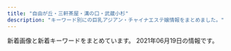 ```yaml
---
title: "自由が丘・三軒茶屋・溝の口・武蔵小杉"
description: "キーワード別にの巨乳アジアン・チャイナエステ嬢情報をまとめました。"
---
```


新着画像と新着キーワードをまとめています。
2021年06月19日の情報です。

<DmmAffiliateIns />
<KeywordTable
  shops={
    [
    {
        "name": "COCO\u30fb\u7652",
        "url": "http://tennshinonamida.xyz/",
        "station": "\u4e8c\u5b50\u7389\u5ddd\u99c5\u897f\u53e3",
        "img_links": [
            "http://tennshinonamida.xyz/uploads/210528/1-21052QP143X6.jpg",
            "http://tennshinonamida.xyz/style/images/s_staff.png",
            "http://tennshinonamida.xyz/style/images/s_news.png",
            "http://tennshinonamida.xyz/style/images/line.png",
            "http://tennshinonamida.xyz/uploads/210528/1-21052QP113R4.jpg",
            "http://tennshinonamida.xyz/style/images/s_ranking.png",
            "http://tennshinonamida.xyz/style/images/no1.png",
            "http://tennshinonamida.xyz/style/images/s_pickup.png",
            "http://tennshinonamida.xyz/style/images/room3.jpg",
            "http://tennshinonamida.xyz/style/images/s_newface.png",
            "http://tennshinonamida.xyz/uploads/210531/1-2105311U2351U.jpg",
            "http://tennshinonamida.xyz/uploads/210528/1-21052QP024496.jpg",
            "http://tennshinonamida.xyz/style/images/room1.jpg",
            "http://tennshinonamida.xyz/uploads/210528/1-21052QP223a5.jpg",
            "http://tennshinonamida.xyz/style/images/no2.png",
            "http://tennshinonamida.xyz/uploads/210531/1-2105311U2252S.jpg",
            "http://tennshinonamida.xyz/uploads/210531/1-2105311U2103W.jpg",
            "http://tennshinonamida.xyz/style/images/room4.jpg",
            "http://tennshinonamida.xyz/style/images/room2.jpg",
            "http://tennshinonamida.xyz/uploads/210528/1-21052QKQ92U.jpg"
        ],
        "keywords": {
            "C": 12,
            "D": 18,
            "85": 18
        }
    },
    {
        "keywords": {},
        "img_links": [
            "http://esthegt.xyz/ymd/girl/12.jpg",
            "http://esthegt.xyz/ymd/images/button-3.png",
            "http://esthegt.xyz/ymd/images/call.png",
            "http://esthegt.xyz/ymd/images/button-5.png",
            "http://esthegt.xyz/ymd/girl/8.jpg",
            "http://esthegt.xyz/ymd/images/button-4.png",
            "http://esthegt.xyz/ymd/girl/10.jpg",
            "http://esthegt.xyz/ymd/images/tt.png",
            "http://esthegt.xyz/ymd/images/button-1.png",
            "http://esthegt.xyz/ymd/images/button-2.png",
            "http://esthegt.xyz/ymd/images/button-6.png",
            "http://esthegt.xyz/ymd/girl/9.jpg",
            "http://esthegt.xyz/ymd/girl/7.jpg",
            "http://esthegt.xyz/ymd/girl/11.jpg"
        ],
        "url": "http://esthegt.xyz/ymd/",
        "station": "\u99d2\u6ca2\u5927\u5b66\u99c5\u99d2\u6ca2\u516c\u5712\u53e3",
        "name": "\u5922\u898b\u5802"
    },
    {
        "keywords": {},
        "name": "\u30de\u30c3\u30b5\u30fc\u30b8\u306e\u66d9",
        "url": "http://www.miyuki.es-relax.info/",
        "station": "\u5927\u5ca1\u5c71\u99c5",
        "img_links": [
            "http://www.miyuki.es-relax.info/gals/yuki1.jpg",
            "http://www.miyuki.es-relax.info/images/sp01.jpg",
            "http://www.miyuki.es-relax.info/images/info4.jpg",
            "http://www.miyuki.es-relax.info/gals/yuri1.jpg",
            "http://www.miyuki.es-relax.info/images/yoyaku.png",
            "http://www.miyuki.es-relax.info/images/info3.jpg",
            "http://www.miyuki.es-relax.info/images/sp02.jpg",
            "http://www.miyuki.es-relax.info/images/kp01.jpg",
            "http://www.miyuki.es-relax.info/images/info1.jpg",
            "http://www.miyuki.es-relax.info/images/info2.jpg",
            "http://www.miyuki.es-relax.info/gals/nana1.jpg",
            "http://www.miyuki.es-relax.info/images/sp03.jpg"
        ]
    },
    {
        "keywords": {
            "\u30bb\u30af\u30b7\u30fc": 1
        },
        "url": "http://www.koibito.mensest.com/",
        "name": "\u767d\u3044\u604b\u4eba",
        "img_links": [
            "http://www.koibito.mensest.com/photo_news/upimg/6597760bf1f2b69cb0_0.jpg",
            "http://www.koibito.mensest.com/files/005.jpg",
            "http://www.koibito.mensest.com/files/002.jpg",
            "http://www.koibito.mensest.com/images/nav-006.png",
            "http://www.koibito.mensest.com/images/nav-001.png",
            "http://www.koibito.mensest.com/photo_news/upimg/3177860b72abf9184e_2.jpg",
            "http://www.koibito.mensest.com/images/top003.png",
            "http://www.koibito.mensest.com/images/top02-left.png",
            "http://www.koibito.mensest.com/images/tel.png",
            "http://www.koibito.mensest.com/photo_news/upimg/3177860b72abf9184e_0.jpg",
            "http://www.koibito.mensest.com/images/nav-004.png",
            "http://www.koibito.mensest.com/images/top01.png",
            "http://www.koibito.mensest.com/photo_news/upimg/3177860b72abf9184e_1.jpg",
            "http://www.koibito.mensest.com/files/003.jpg",
            "http://www.koibito.mensest.com/photo_news/upimg/6597760bf1f2b69cb0_1.jpg",
            "http://www.koibito.mensest.com/photo_news/upimg/6442460c83a191d205_1.jpg",
            "http://www.koibito.mensest.com/images/osusume01.png",
            "http://www.koibito.mensest.com/files/006.jpg",
            "http://www.koibito.mensest.com/files/001.jpg",
            "http://www.koibito.mensest.com/images/nav-003.png",
            "http://www.koibito.mensest.com/images/nav-005.png",
            "http://www.koibito.mensest.com/files/008.jpg",
            "http://www.koibito.mensest.com/files/007.jpg",
            "http://www.koibito.mensest.com/photo_news/upimg/6442460c83a191d205_0.jpg",
            "http://www.koibito.mensest.com/images/nav-002.png"
        ],
        "station": "\u4e09\u8ed2\u8336\u5c4b\u99c5\u5357\u53e3B"
    },
    {
        "url": "https://haruya.xyz.mn/",
        "name": "\u6625\u5c4b",
        "station": "\u4e8c\u5b50\u7389\u5ddd\u99c5\u897f\u53e3",
        "keywords": {},
        "img_links": []
    },
    {
        "url": "http://aosora.work/",
        "img_links": [
            "http://aosora.work/img/sora1.jpg",
            "http://aosora.work/images/9.jpg",
            "http://aosora.work/img/karen2.jpg",
            "http://aosora.work/images/sys3.png",
            "http://aosora.work/images/int1.png",
            "http://aosora.work/images/s1.png",
            "http://aosora.work/img/karen1.jpg",
            "http://aosora.work/img/momo1.jpg",
            "http://aosora.work/images/6.jpg",
            "http://aosora.work/images/s1.jpg",
            "http://aosora.work/staff/hina.jpg",
            "http://aosora.work/staff/momo.jpg",
            "http://aosora.work/images/head.jpg",
            "http://aosora.work/img/momo2.jpg",
            "http://aosora.work/staff/sora.jpg",
            "http://aosora.work/img/risa1.jpg",
            "http://aosora.work/images/s2.jpg",
            "http://aosora.work/staff/karen.jpg",
            "http://aosora.work/images/interior_t.png",
            "http://aosora.work/img/hina2.jpg",
            "http://aosora.work/images/news.png",
            "http://aosora.work/staff/miya.jpg",
            "http://aosora.work/img/yu2.jpg",
            "http://aosora.work/images/mobile.png",
            "http://aosora.work/staff/risa.jpg",
            "http://aosora.work/img/hina1.jpg",
            "http://aosora.work/images/sys2.jpg",
            "http://aosora.work/images/7.jpg",
            "http://aosora.work/images/5.jpg",
            "http://aosora.work/images/int2.png",
            "http://aosora.work/images/2.jpg",
            "http://aosora.work/staff/ayumi.jpg",
            "http://aosora.work/staff/yu.jpg",
            "http://aosora.work/images/3.jpg",
            "http://aosora.work/img/miya1.jpg",
            "http://aosora.work/images/8.jpg",
            "http://aosora.work/images/sys1.jpg",
            "http://aosora.work/images/staff_t.png",
            "http://aosora.work/images/4.jpg",
            "http://aosora.work/img/yu1.jpg",
            "http://aosora.work/img/ayumi1.jpg"
        ],
        "station": "\u4e09\u8ed2\u8336\u5c4b\u99c5\u5357\u53e3",
        "keywords": {},
        "name": "\u9752\u7a7a"
    },
    {
        "url": "http://www.es-flower.link/",
        "keywords": {},
        "name": "\u6625\u306e\u604b",
        "station": "\u81ea\u7531\u304c\u4e18\u99c5\u5317\u53e3",
        "img_links": [
            "http://www.es-flower.link/images/sys.png",
            "http://www.es-flower.link/sp/images/top.jpg",
            "http://www.es-flower.link/img/koyuki1.jpg",
            "http://www.es-flower.link/images/4.jpg",
            "http://www.es-flower.link/sp/img/miki1.jpg",
            "http://www.es-flower.link/images/mobile.jpg",
            "http://www.es-flower.link/sp/images/int1.jpg",
            "http://www.es-flower.link/sp/images/1.jpg",
            "http://www.es-flower.link/sp/images/sys1.jpg",
            "http://www.es-flower.link/sp/images/4.jpg",
            "http://www.es-flower.link/images/info.jpg",
            "http://www.es-flower.link/sp/images/2.jpg",
            "http://www.es-flower.link/sp/images/rec1.jpg",
            "http://www.es-flower.link/img/yuyu1.jpg",
            "http://www.es-flower.link/sp/img/nene1.jpg",
            "http://www.es-flower.link/img/miki1.jpg",
            "http://www.es-flower.link/img/huyumi1.jpg",
            "http://www.es-flower.link/sp/img/koyuki1.jpg",
            "http://www.es-flower.link/sp/images/newsb.png",
            "http://www.es-flower.link/sp/images/sisu_t.jpg",
            "http://www.es-flower.link/images/2.jpg",
            "http://www.es-flower.link/sp/img/huyumi1.jpg",
            "http://www.es-flower.link/sp/images/tel.jpg",
            "http://www.es-flower.link/sp/images/5.jpg",
            "http://www.es-flower.link/sp/images/3.jpg",
            "http://www.es-flower.link/sp/images/news.jpg",
            "http://www.es-flower.link/sp/images/pc.jpg",
            "http://www.es-flower.link/img/mizuki1.jpg",
            "http://www.es-flower.link/sp/menu/interior.jpg",
            "http://www.es-flower.link/images/ta.jpg",
            "http://www.es-flower.link/images/8.jpg",
            "http://www.es-flower.link/images/interior_t.jpg",
            "http://www.es-flower.link/images/5.jpg",
            "http://www.es-flower.link/images/rec1.png",
            "http://www.es-flower.link/images/1.jpg",
            "http://www.es-flower.link/images/7.jpg",
            "http://www.es-flower.link/images/sm.jpg",
            "http://www.es-flower.link/images/rec2.jpg",
            "http://www.es-flower.link/sp/images/8.jpg",
            "http://www.es-flower.link/sp/images/staff_t.jpg",
            "http://www.es-flower.link/sp/images/sys3.jpg",
            "http://www.es-flower.link/sp/images/7.jpg",
            "http://www.es-flower.link/sp/images/6.jpg",
            "http://www.es-flower.link/img/yume1.jpg",
            "http://www.es-flower.link/sp/images/footer.jpg",
            "http://www.es-flower.link/sp/menu/top.jpg",
            "http://www.es-flower.link/sp/images/int2.jpg",
            "http://www.es-flower.link/sp/images/sisu.jpg",
            "http://www.es-flower.link/sp/img/yuyu1.jpg",
            "http://www.es-flower.link/sp/menu/staff.jpg",
            "http://www.es-flower.link/sp/images/head.png",
            "http://www.es-flower.link/img/arisa1.jpg",
            "http://www.es-flower.link/img/nene1.jpg",
            "http://www.es-flower.link/sp/images/sys2.jpg",
            "http://www.es-flower.link/sp/img/yume1.jpg",
            "http://www.es-flower.link/sp/img/arisa1.jpg",
            "http://www.es-flower.link/images/6.jpg",
            "http://www.es-flower.link/images/head.jpg",
            "http://www.es-flower.link/sp/images/rec3.jpg",
            "http://www.es-flower.link/sp/images/ac1.jpg",
            "http://www.es-flower.link/images/int1.png",
            "http://www.es-flower.link/images/staff_t.jpg",
            "http://www.es-flower.link/sp/images/rec2.jpg",
            "http://www.es-flower.link/sp/images/interior_t.jpg",
            "http://www.es-flower.link/images/news.jpg",
            "http://www.es-flower.link/sp/img/mizuki1.jpg",
            "http://www.es-flower.link/sp/images/time.jpg",
            "http://www.es-flower.link/images/int2.png",
            "http://www.es-flower.link/images/3.jpg"
        ]
    },
    {
        "img_links": [
            "http://www.jojo.mensnv.com/files/010.jpg",
            "http://www.jojo.mensnv.com/files/003-03.jpg",
            "http://www.jojo.mensnv.com/files/005-02.jpg",
            "http://www.jojo.mensnv.com/files/010-03.jpg",
            "http://www.jojo.mensnv.com/files/006.jpg",
            "http://www.jojo.mensnv.com/files/011-02.jpg",
            "http://www.jojo.mensnv.com/files/002-03.jpg",
            "http://www.jojo.mensnv.com/files/003-02.jpg",
            "http://www.jojo.mensnv.com/images/slider/02.jpg",
            "http://www.jojo.mensnv.com/images/slider/01.jpg",
            "http://www.jojo.mensnv.com/images/tel.png",
            "http://www.jojo.mensnv.com/images/slider/03.jpg",
            "http://www.jojo.mensnv.com/files/005.jpg",
            "http://www.jojo.mensnv.com/files/005-03.jpg",
            "http://www.jojo.mensnv.com/files/011.jpg",
            "http://www.jojo.mensnv.com/files/001-03.jpg",
            "http://www.jojo.mensnv.com/files/013-02.jpg",
            "http://www.jojo.mensnv.com/files/001-02.jpg",
            "http://www.jojo.mensnv.com/files/012-02.jpg",
            "http://www.jojo.mensnv.com/files/007-02.jpg",
            "http://www.jojo.mensnv.com/files/004-03.jpg",
            "http://www.jojo.mensnv.com/files/011-03.jpg",
            "http://www.jojo.mensnv.com/files/009-02.jpg",
            "http://www.jojo.mensnv.com/files/009-03.jpg",
            "http://www.jojo.mensnv.com/files/006-03.jpg",
            "http://www.jojo.mensnv.com/files/007.jpg",
            "http://www.jojo.mensnv.com/files/007-03.jpg",
            "http://www.jojo.mensnv.com/files/002.jpg",
            "http://www.jojo.mensnv.com/files/002-02.jpg",
            "http://www.jojo.mensnv.com/files/010-02.jpg",
            "http://www.jojo.mensnv.com/files/004-02.jpg",
            "http://www.jojo.mensnv.com/files/012-03.jpg",
            "http://www.jojo.mensnv.com/files/014.jpg",
            "http://www.jojo.mensnv.com/images/showCover.png",
            "http://www.jojo.mensnv.com/files/012.jpg",
            "http://www.jojo.mensnv.com/files/004.jpg",
            "http://www.jojo.mensnv.com/images/coverGirlParts.png",
            "http://www.jojo.mensnv.com/images/mobile.jpg",
            "http://www.jojo.mensnv.com/files/009.jpg",
            "http://www.jojo.mensnv.com/images/backlistbtn.png",
            "http://www.jojo.mensnv.com/files/014-03.jpg",
            "http://www.jojo.mensnv.com/files/006-02.jpg",
            "http://www.jojo.mensnv.com/files/013-03.jpg",
            "http://www.jojo.mensnv.com/files/003.jpg",
            "http://www.jojo.mensnv.com/files/001.jpg",
            "http://www.jojo.mensnv.com/files/014-02.jpg",
            "http://www.jojo.mensnv.com/files/013.jpg"
        ],
        "station": "\u4e09\u8ed2\u8336\u5c4b\u99c5\u5357\u53e3",
        "url": "http://www.jojo.mensnv.com/",
        "name": "JoJo",
        "keywords": {
            "D": 18,
            "86": 12,
            "\u30bb\u30af\u30b7\u30fc": 1,
            "85": 9,
            "88": 3,
            "84": 6,
            "C": 3
        }
    },
    {
        "img_links": [
            "http://www.bilibiailei.xyz/style/images/girl-z1.jpg",
            "http://www.bilibiailei.xyz/style/images/bj3.png",
            "http://www.bilibiailei.xyz/style/images/girl-z2.jpg",
            "http://www.bilibiailei.xyz/uploads/210522/1-210522104601529.jpg",
            "http://www.bilibiailei.xyz/style/images/dt.jpg",
            "http://www.bilibiailei.xyz/uploads/210522/1-210522104GJ01.jpg",
            "http://www.bilibiailei.xyz/style/images/room2.jpg",
            "http://www.bilibiailei.xyz/uploads/210522/1-210522104635540.jpg",
            "http://www.bilibiailei.xyz/html/dianna_jing/images/room5.jpg",
            "http://www.bilibiailei.xyz/style/images/room4.jpg",
            "http://www.bilibiailei.xyz/uploads/210522/1-210522104K59A.jpg",
            "http://www.bilibiailei.xyz/uploads/210522/1-210522104521Z1.jpg",
            "http://www.bilibiailei.xyz/style/images/end.jpg",
            "http://www.bilibiailei.xyz/style/images/room3.jpg",
            "http://www.bilibiailei.xyz/style/images/staff_line.png",
            "http://www.bilibiailei.xyz/style/images/room1.jpg",
            "http://www.bilibiailei.xyz/style/images/mobile.jpg",
            "http://www.bilibiailei.xyz/style/images/top.png"
        ],
        "station": "\u4e8c\u5b50\u7389\u5ddd\u99c5\u897f\u53e3",
        "keywords": {
            "85": 1,
            "D": 5,
            "86": 4,
            "C": 12
        },
        "url": "http://www.bilibiailei.xyz/",
        "name": "NICE\uff5e\u30ca\u30a4\u30b9"
    },
    {
        "name": "\u305f\u3093\u307d\u307d",
        "url": "http://annex-jp.info/",
        "img_links": [
            "http://annex-jp.info/images/mari.jpg",
            "http://annex-jp.info/images/info.png",
            "http://www.annex-jp.info/i/img/yoho.jpg",
            "http://annex-jp.info/images/kp-info.jpg",
            "http://annex-jp.info/images/yoho.jpg",
            "http://annex-jp.info/images/mayumi.jpg",
            "http://annex-jp.info/images/sayuri.jpg",
            "http://annex-jp.info/images/nana.jpg",
            "http://www.annex-jp.info/i/img/mayumi.jpg",
            "http://annex-jp.info/images/riri.jpg",
            "http://www.annex-jp.info/i/img/sayuri.jpg",
            "http://www.annex-jp.info/i/img/mari.jpg",
            "http://www.annex-jp.info/i/img/riri.jpg",
            "http://www.annex-jp.info/i/img/nana.jpg"
        ],
        "station": "\u81ea\u7531\u304c\u4e18\u99c5\u5317\u53e3",
        "keywords": {}
    },
    {
        "img_links": [
            "http://ms-rlx.com/i/files/homeimg.jpg",
            "http://ms-rlx.com/img/ttl_rec.png",
            "http://ms-rlx.com/staff/momo/01.jpg",
            "http://ms-rlx.com/img/access/road01.jpg",
            "http://ms-rlx.com/img/access/road03.jpg",
            "http://ms-rlx.com/staff/ringo/01mb.jpg",
            "http://ms-rlx.com/pic/head.png",
            "http://ms-rlx.com/img/ttl_concept.png",
            "http://ms-rlx.com/img/msgbtn.png",
            "http://ms-rlx.com/staff/ruri/01mb.jpg",
            "http://ms-rlx.com/staff/sachan/01mb.jpg",
            "http://ms-rlx.com/img/youtube.jpg",
            "http://ms-rlx.com/staff/sachan/01.jpg",
            "http://ms-rlx.com/staff/milk/01mb.jpg",
            "http://ms-rlx.com/staff/ruri/01.jpg",
            "http://ms-rlx.com/img/ttl_mobile.png",
            "http://ms-rlx.com/staff/momo/01mb.jpg",
            "http://ms-rlx.com/img/access/road02.jpg",
            "http://ms-rlx.com/img/att.png",
            "http://ms-rlx.com/staff/milk/01.jpg",
            "http://ms-rlx.com/img/ttl_staff.png",
            "http://ms-rlx.com/img/ttl_tnew.png",
            "http://ms-rlx.com/staff/ringo/01.jpg"
        ],
        "url": "http://ms-rlx.com/",
        "keywords": {
            "C": 14
        },
        "station": "\u81ea\u7531\u304c\u4e18\u99c5\u5357\u53e3",
        "name": "\u697d\u697d\u5c4b"
    },
    {
        "img_links": [
            "http://www.hanamizuki.esturl.com/files/005.jpg",
            "http://www.hanamizuki.esturl.com/img/btn_side_mobile.jpg",
            "http://www.hanamizuki.esturl.com/img/btn_blog.png",
            "http://www.hanamizuki.esturl.com/img/pickup.jpg",
            "http://www.hanamizuki.esturl.com/img/goback.jpg",
            "http://www.hanamizuki.esturl.com/files/006.jpg",
            "http://www.hanamizuki.esturl.com/img/ttl_news.png",
            "http://www.hanamizuki.esturl.com/files/002.jpg",
            "http://www.hanamizuki.esturl.com/files/001.jpg",
            "http://www.hanamizuki.esturl.com/img/header03.png",
            "http://www.hanamizuki.esturl.com/files/003.jpg",
            "http://www.hanamizuki.esturl.com/img/ttl_info.png",
            "http://www.hanamizuki.esturl.com/files/004.jpg"
        ],
        "station": "\u4e09\u8ed2\u8336\u5c4b\u99c5\u5317\u53e3B",
        "url": "http://www.hanamizuki.esturl.com/",
        "keywords": {
            "86": 2,
            "88": 2,
            "D": 6,
            "87": 6,
            "C": 20,
            "85": 2,
            "\u30bb\u30af\u30b7\u30fc": 31
        },
        "name": "Sexy Girl"
    },
    {
        "name": "\u661f\u306e\u8f1d\u304d",
        "img_links": [],
        "station": "\u4e09\u8ed2\u8336\u5c4b\u99c5\u5317\u53e3",
        "keywords": {},
        "url": "http://kagayaki.jpn.cm/"
    },
    {
        "img_links": [
            "http://www.wqiowaz.site/uploads/200630/1-200630094H5294.jpg",
            "http://www.wqiowaz.site/picture/m-top003.jpg",
            "http://www.wqiowaz.site/uploads/201008/1-20100Q5541T55.jpg",
            "http://www.wqiowaz.site/uploads/201008/1-20100Q55403531.jpg",
            "http://www.wqiowaz.site/uploads/201008/1-20100Q55522V7.jpg",
            "http://www.wqiowaz.site/uploads/200914/1-20091416442NT.jpg",
            "http://www.wqiowaz.site/uploads/200914/1-200914164443K1.jpg",
            "http://www.wqiowaz.site/picture/foot01.jpg",
            "http://www.wqiowaz.site/uploads/200629/1-200629103104120.jpg",
            "http://www.wqiowaz.site/uploads/210526/1-210526124221D7.jpg",
            "http://www.wqiowaz.site/uploads/201008/1-20100Q5550EL.jpg",
            "http://www.wqiowaz.site/uploads/200629/1-200629103142X4.jpg",
            "http://www.wqiowaz.site/picture/m-top004.jpg",
            "http://www.wqiowaz.site/uploads/200629/1-200629103204442.jpg",
            "http://www.wqiowaz.site/picture/cam-01.jpg",
            "http://www.wqiowaz.site/picture/m-head01.jpg",
            "http://www.wqiowaz.site/uploads/210526/1-210526124249116.jpg",
            "http://www.wqiowaz.site/uploads/200630/1-200630094K4325.jpg",
            "http://www.wqiowaz.site/picture/call.png"
        ],
        "url": "http://www.wqiowaz.site/",
        "name": "Sweet",
        "station": "\u7528\u8cc0\u99c5\u6771\u53e3",
        "keywords": {
            "84": 2,
            "F": 4,
            "D": 4,
            "94": 5,
            "86": 1
        }
    },
    {
        "keywords": {
            "E": 8,
            "87": 16,
            "85": 8,
            "86": 8,
            "88": 8,
            "D": 40,
            "91": 8
        },
        "name": "\u53f0\u6e7e\u30a8\u30b9\u30c6",
        "img_links": [
            "http://www.esthe.esraku.com/files/003.jpg",
            "http://www.esthe.esraku.com/images/s_top_therapist.png",
            "http://www.esthe.esraku.com/images/m3.jpg",
            "http://www.esthe.esraku.com/files/006.jpg",
            "http://www.esthe.esraku.com/images/slider-img002.jpg",
            "http://www.esthe.esraku.com/images/s_message.png",
            "http://www.esthe.esraku.com/images/s_pickup.png",
            "http://www.esthe.esraku.com/images/m4.jpg",
            "http://www.esthe.esraku.com/files/005.jpg",
            "http://www.esthe.esraku.com/images/m6.jpg",
            "http://www.esthe.esraku.com/images/m1.jpg",
            "http://www.esthe.esraku.com/files/001.jpg",
            "http://www.esthe.esraku.com/files/004.jpg",
            "http://www.esthe.esraku.com/images/s_news.png",
            "http://www.esthe.esraku.com/images/m2.jpg",
            "http://www.esthe.esraku.com/images/slider-img001.jpg",
            "http://www.esthe.esraku.com/files/002.jpg"
        ],
        "url": "http://www.esthe.esraku.com/",
        "station": "\u4e09\u8ed2\u8336\u5c4b\u99c5\u5357\u53e3"
    },
    {
        "name": "Oh Baby",
        "station": "\u4e8c\u5b50\u7389\u5ddd\u99c5\u6771\u53e3",
        "keywords": {},
        "url": "https://ohbay.relaxjp.com/",
        "img_links": [
            "https://ohbay.relaxjp.com/css/staff/staff02.jpg",
            "https://ohbay.relaxjp.com/css/staff/staff03.jpg",
            "https://ohbay.relaxjp.com/css/osusume03.jpg",
            "https://ohbay.relaxjp.com/css/osusume001.jpg",
            "https://ohbay.relaxjp.com/css/staff/staff04.jpg",
            "https://ohbay.relaxjp.com/css/top0001.jpg",
            "https://ohbay.relaxjp.com/css/top02.jpg",
            "https://ohbay.relaxjp.com/css/staff/staff01.jpg",
            "https://ohbay.relaxjp.com/css/m-head.jpg",
            "https://ohbay.relaxjp.com/css/top03.jpg",
            "https://ohbay.relaxjp.com/css/foot.jpg",
            "https://ohbay.relaxjp.com/css/osusume02.jpg",
            "https://ohbay.relaxjp.com/images/call.png"
        ]
    },
    {
        "url": "http://www.ruby.estjpn.com/",
        "keywords": {
            "85": 8,
            "C": 16,
            "88": 4,
            "86": 4
        },
        "img_links": [
            "http://www.ruby.estjpn.com/files/001.jpg",
            "http://www.ruby.estjpn.com/files/002.jpg",
            "http://www.ruby.estjpn.com/images/btn2.png",
            "http://www.ruby.estjpn.com/images/icon_info.png",
            "http://www.ruby.estjpn.com/images/icon_top.png",
            "http://www.ruby.estjpn.com/files/004.jpg",
            "http://www.ruby.estjpn.com/images/icon_staff.png",
            "http://www.ruby.estjpn.com/images/icon_tel.png",
            "http://www.ruby.estjpn.com/images/mainImg_sub.jpg",
            "http://www.ruby.estjpn.com/images/index_sm.png",
            "http://www.ruby.estjpn.com/files/003.jpg"
        ],
        "station": "\u4e09\u8ed2\u8336\u5c4b\u99c5\u4e16\u7530\u8c37\u901a\u308a\u53e3",
        "name": "Ruby\uff5e\u30eb\u30d3\u30fc\uff5e"
    },
    {
        "img_links": [
            "http://nanaesute.xyz/images/flash1.jpg",
            "http://nanaesute.xyz/images/g3.jpg",
            "http://nanaesute.xyz/images/top.png",
            "http://nanaesute.xyz/images/side3.png",
            "http://nanaesute.xyz/images/g1.jpg",
            "http://nanaesute.xyz/images/top_bn1.jpg",
            "http://nanaesute.xyz/images/flash.jpg",
            "http://nanaesute.xyz/images/top_bn2.jpg"
        ],
        "station": "\u99d2\u6ca2\u5927\u5b66\u99c5\u99d2\u6ca2\u516c\u5712\u53e3",
        "name": "\u306a\u306a",
        "keywords": {
            "C": 7
        },
        "url": "http://nanaesute.xyz/"
    },
    {
        "name": "\u30d6\u30eb\u30fc\u30d9\u30ea\u30fc",
        "station": "\u81ea\u7531\u304c\u4e18\u99c5\u5317\u53e3",
        "keywords": {},
        "url": "http://b-berry.work/",
        "img_links": [
            "http://b-berry.work/img/yuri1.jpg",
            "http://b-berry.work/staff/mona.jpg",
            "http://b-berry.work/staff/maya.jpg",
            "http://b-berry.work/images/rec1.jpg",
            "http://b-berry.work/images/s1.png",
            "http://b-berry.work/images/int1.jpg",
            "http://b-berry.work/images/staff_t.jpg",
            "http://b-berry.work/images/ac2.jpg",
            "http://b-berry.work/img/maya1.jpg",
            "http://b-berry.work/images/head.jpg",
            "http://b-berry.work/img/mona1.jpg",
            "http://b-berry.work/images/rec2.jpg",
            "http://b-berry.work/images/3.jpg",
            "http://b-berry.work/images/1.jpg",
            "http://b-berry.work/images/news.jpg",
            "http://b-berry.work/images/interior_t.jpg",
            "http://b-berry.work/staff/yuri.jpg",
            "http://b-berry.work/images/int2.jpg",
            "http://b-berry.work/images/sys.jpg",
            "http://b-berry.work/images/tg.jpg",
            "http://b-berry.work/images/ac1.jpg",
            "http://b-berry.work/images/2.jpg"
        ]
    },
    {
        "img_links": [
            "http://ms-shinraku.com/img/foot.png",
            "http://ms-shinraku.com/staff/momoka/01.jpg",
            "http://ms-shinraku.com/staff/ran/01.jpg",
            "http://ms-shinraku.com/img/ttl_staff.png",
            "http://ms-shinraku.com/pic/head.jpg",
            "http://ms-shinraku.com/staff/ayumi/01.jpg",
            "http://ms-shinraku.com/pic/topimg2.jpg",
            "http://ms-shinraku.com/staff/yuki/01.jpg",
            "http://ms-shinraku.com/pic/topimg1.jpg",
            "http://ms-shinraku.com/i/files/homeimg.jpg",
            "http://ms-shinraku.com/staff/mari/01.jpg",
            "http://ms-shinraku.com/staff/kanako/01.jpg"
        ],
        "keywords": {
            "C": 2
        },
        "name": "\u5fc3\u697d",
        "url": "http://ms-shinraku.com/",
        "station": "\u5b66\u82b8\u5927\u5b66\u99c5\u6771\u53e3"
    },
    {
        "station": "\u5b66\u82b8\u5927\u5b66\u99c5\u897f\u53e3",
        "url": "http://clair.work/",
        "name": "Clair \uff5e\u30af\u30ec\u30fc\u30eb\uff5e",
        "keywords": {
            "E": 2,
            "D": 4,
            "C": 4
        },
        "img_links": [
            "http://clair.work/images/recruit/point_04.png",
            "http://clair.work/images/mainvisual_02_s.jpg",
            "http://clair.work/images/recruit/nagare_01.jpg",
            "http://clair.work/images/icon_new.png",
            "http://clair.work/images/head_therapist.jpg",
            "http://clair.work/images/mainvisual_01.jpg",
            "http://clair.work/images/sw_home.png",
            "http://clair.work/images/icon_ranking_04.png",
            "http://clair.work/staff/kasumi1.jpg",
            "http://clair.work/staff/ayaka1.jpg",
            "http://clair.work/images/recruit/nagare_05.png",
            "http://clair.work/staff/humi2.jpg",
            "http://clair.work/staff/humi1.jpg",
            "http://clair.work/staff/mayu1.jpg",
            "http://clair.work/images/recruit/point_09.png",
            "http://clair.work/images/recruit/point_06.png",
            "http://clair.work/images/recruit/nagare_02.jpg",
            "http://clair.work/images/icon_ranking_01.png",
            "http://clair.work/images/recruit/req_03.jpg",
            "http://clair.work/images/recruit/point_07.png",
            "http://clair.work/images/mainvisual_01_s.jpg",
            "http://clair.work/images/head_interior.jpg",
            "http://clair.work/images/icon_ranking_02.png",
            "http://clair.work/images/recruit/nagare_03.jpg",
            "http://clair.work/images/recruit/point_08.png",
            "http://clair.work/images/icon_ranking_05.png",
            "http://clair.work/images/mainvisual_02.jpg",
            "http://clair.work/images/recruit/nagare_07.png",
            "http://clair.work/images/sw_tel.png",
            "http://clair.work/images/recruit/point_03.png",
            "http://clair.work/images/recruit/point_05.png",
            "http://clair.work/images/trigger.jpg",
            "http://clair.work/images/recruit/message_03.png",
            "http://clair.work/images/recruit/nagare_06.png",
            "http://clair.work/images/icon_ranking_03.png",
            "http://clair.work/images/no_image.jpg",
            "http://clair.work/staff/yua1.jpg",
            "http://clair.work/images/recruit/sp_mainvisual.jpg"
        ]
    }
]
}
/>
<DmmAffiliateScript />
